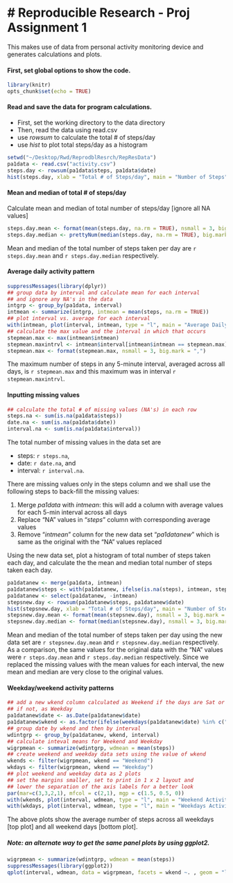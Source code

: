 # Reproducible Research - Proj Assignment 1
==========================================

This makes use of data from personal activity monitoring device and
generates calculations and plots.

#### First, set global options to show the code.

```r
library(knitr)
opts_chunk$set(echo = TRUE)
```

#### Read and save the data for program calculations.
- First, set the working directory to the data directory
- Then, read the data using read.csv
- use *rowsum* to calculate the total # of steps/day
- use *hist* to plot total steps/day as a histogram
```r
setwd("~/Desktop/Rwd/ReprodblResrch/RepResData")
pa1data <- read.csv("activity.csv")
steps.day <- rowsum(pa1data$steps, pa1data$date)
hist(steps.day, xlab = "Total # of Steps/day", main = "Number of Steps", col = "red")
```

#### Mean and median of total # of steps/day

Calculate mean and median of total number of steps/day [ignore all NA values]

```r
steps.day.mean <- format(mean(steps.day, na.rm = TRUE), nsmall = 3, big.mark = ",")
steps.day.median <- prettyNum(median(steps.day, na.rm = TRUE), big.mark = ",")
```

Mean and median of the total number of steps taken per day are
`r steps.day.mean` and `r steps.day.median` respectively.

#### Average daily activity pattern

```r
suppressMessages(library(dplyr))
## group data by interval and calculate mean for each interval
## and ignore any NA's in the data
intgrp <- group_by(pa1data, interval)
intmean <- summarize(intgrp, intmean = mean(steps, na.rm = TRUE))
## plot interval vs. average for each interval
with(intmean, plot(interval, intmean, type = "l", main = "Average Daily Activity Pattern", xlab = "5-minute Intervals (hhmm)", ylab = "Average Daily Steps", col = "blue"))
## calculate the max value and the interval in which that occurs
stepmean.max <- max(intmean$intmean)
stepmean.maxintrvl <- intmean$interval[intmean$intmean == stepmean.max]
stepmean.max <- format(stepmean.max, nsmall = 3, big.mark = ",")
```

The maximum number of steps in any 5-minute interval, averaged across all days, is `r stepmean.max` and this maximum was in interval `r stepmean.maxintrvl`.

#### Inputting missing values

```r
## calculate the total # of missing values (NA's) in each row
steps.na <- sum(is.na(pa1data$steps))
date.na <- sum(is.na(pa1data$date))
interval.na <- sum(is.na(pa1data$interval))
```

The total number of missing values in the data set are

- steps: `r steps.na`,
- date: `r date.na`, and
- interval: `r interval.na`.

There are missing values only in the steps column and we shall use the following steps to back-fill the missing values:

1. Merge *pa1data* with *intmean*: this will add a column with average values for each 5-min interval across all days
2. Replace "NA" values in "*steps*" column with corresponding average values
3. Remove "*intmean*" column for the new data set "*pa1datanew*" which is same as the original with the "NA" values replaced

Using the new data set, plot a histogram of total number of steps taken each day, and calculate the the mean and median total number of steps taken each day.

```r
pa1datanew <- merge(pa1data, intmean)
pa1datanew$steps <- with(pa1datanew, ifelse(is.na(steps), intmean, steps))
pa1datanew <- select(pa1datanew, -intmean)
stepsnew.day <- rowsum(pa1datanew$steps, pa1datanew$date)
hist(stepsnew.day, xlab = "Total # of Steps/day", main = "Number of Steps (NA's Replaced)", col = "green")
stepsnew.day.mean <- format(mean(stepsnew.day), nsmall = 3, big.mark = ",")
stepsnew.day.median <- format(median(stepsnew.day), nsmall = 3, big.mark = ",")
```

Mean and median of the total number of steps taken per day using the new data set are `r stepsnew.day.mean` and `r stepsnew.day.median` respectively. As a comparison, the same values for the original data with the "NA" values were `r steps.day.mean` and `r steps.day.median` respectively. Since we replaced the missing values with the mean values for each interval, the new mean and median are very close to the original values.

#### Weekday/weekend activity patterns

```r
## add a new wkend column calculated as Weekend if the days are Sat or Sun
## if not, as Weekday
pa1datanew$date <- as.Date(pa1datanew$date)
pa1datanew$wkend <- as.factor(ifelse(weekdays(pa1datanew$date) %in% c("Saturday","Sunday"), "Weekend", "Weekday"))
## group date by wkend and then by interval
wdintgrp <- group_by(pa1datanew, wkend, interval)
## calculate inteval means for Weekend and Weekday
wigrpmean <- summarize(wdintgrp, wdmean = mean(steps))
## create weekend and weekday data sets using the value of wkend
wkends <- filter(wigrpmean, wkend == "Weekend")
wkdays <- filter(wigrpmean, wkend == "Weekday")
## plot weekend and weekday data as 2 plots
## set the margins smaller, set to print in 1 x 2 layout and
## lower the separation of the axis labels for a better look
par(mar=c(3,3,2,1), mfcol = c(2,1), mgp = c(1.5, 0.5, 0))
with(wkends, plot(interval, wdmean, type = "l", main = "Weekend Activity Pattern", xlab = "5-minute Intervals (hhmm)", ylab = "Average Weekend Steps", col = "red"))
with(wkdays, plot(interval, wdmean, type = "l", main = "Weekdays Activity Pattern", xlab = "5-minute Intervals (hhmm)", ylab = "Average Weekdays Steps", col = "green"))
```

The above plots show the average number of steps across all weekdays [top plot] and all weekend days [bottom plot].

##### Note: an alternate way to get the same panel plots by using ggplot2.

```r
wigrpmean <- summarize(wdintgrp, wdmean = mean(steps))
suppressMessages(library(ggplot2))
qplot(interval, wdmean, data = wigrpmean, facets = wkend ~. , geom = "line", main = "Average Daily Activity Pattern", xlab = "5-minute Intervals(hhmm)", ylab = "Average Daily Steps", color = wkend)
```

